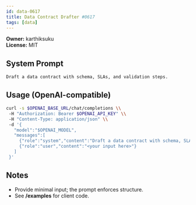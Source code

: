 ```yaml
---
id: data-0617
title: Data Contract Drafter #0617
tags: [data]
---
```


**Owner:** karthiksuku  
**License:** MIT

## System Prompt
```text
Draft a data contract with schema, SLAs, and validation steps.
```

## Usage (OpenAI-compatible)
```bash
curl -s $OPENAI_BASE_URL/chat/completions \\
 -H "Authorization: Bearer $OPENAI_API_KEY" \\
 -H "Content-Type: application/json" \\
 -d '{
   "model":"$OPENAI_MODEL",
   "messages":[
     {"role":"system","content":"Draft a data contract with schema, SLAs, and validation steps."},
     {"role":"user","content":"<your input here>"}
   ]
 }'
```

## Notes
- Provide minimal input; the prompt enforces structure.
- See **/examples** for client code.
